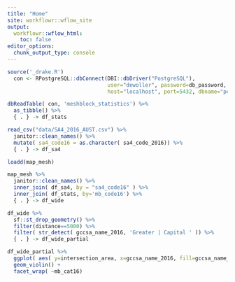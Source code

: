 ```yaml
---
title: "Home"
site: workflowr::wflow_site
output:
  workflowr::wflow_html:
    toc: false
editor_options:
  chunk_output_type: console
---
```



```r
source('_drake.R')
  con <- RPostgreSQL::dbConnect(DBI::dbDriver("PostgreSQL"),
                                user="dewoller", password=db_password,
                                host="localhost", port=5432, dbname="postgis_db")

dbReadTable( con, 'meshblock_statistics') %>%
  as_tibble() %>%
  { . } -> df_stats

read_csv("data/SA4_2016_AUST.csv") %>%
  janitor::clean_names() %>%
  mutate( sa4_code16 = as.character( sa4_code_2016)) %>%
  { . } -> df_sa4

loadd(map_mesh)

map_mesh %>%
  janitor::clean_names() %>%
  inner_join( df_sa4, by = "sa4_code16" ) %>%
  inner_join( df_stats, by='mb_code16') %>%
  { . } -> df_wide

df_wide %>%
  sf::st_drop_geometry() %>%
  filter(distance==5000) %>%
  filter( str_detect( gccsa_name_2016, 'Greater | Capital ' )) %>%
  { . } -> df_wide_partial
```

```r

df_wide_partial %>%
  ggplot( aes( y=intersection_area, x=gccsa_name_2016, fill=gccsa_name_2016 )) +
  geom_violin() +
  facet_wrap( ~mb_cat16)



```


